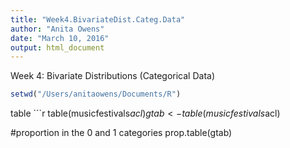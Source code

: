 ```yaml
---
title: "Week4.BivariateDist.Categ.Data"
author: "Anita Owens"
date: "March 10, 2016"
output: html_document
---
```

Week 4: Bivariate Distributions (Categorical Data)
```r
setwd("/Users/anitaowens/Documents/R")
```
table
```r
table(musicfestivals$acl)
gtab<-table(musicfestivals$acl)

#proportion in the 0 and 1 categories
prop.table(gtab)
